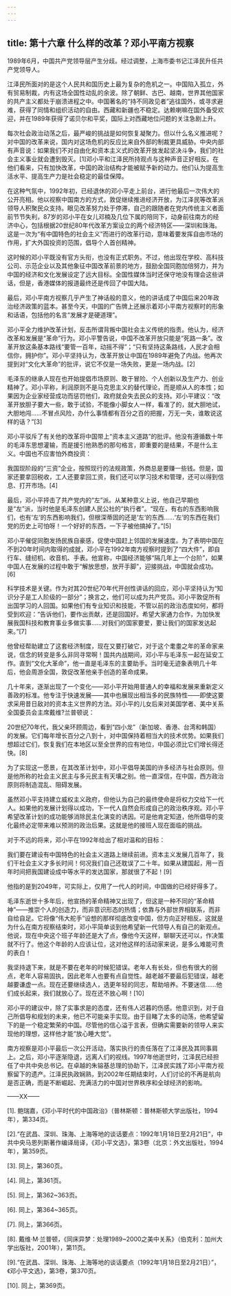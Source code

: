 ```yaml
---
---
---
```

title: 第十六章 什么样的改革？邓小平南方视察
---




1989年6月，中国共产党领导层产生分歧。经过调整，上海市委书记江泽民升任共产党领导人。

江泽民所面对的是这个人民共和国历史上最为复杂的危机之一。中国陷入孤立，外有贸易制裁，内有这场全国性动乱的余波。除了朝鲜、古巴、越南，世界其他国家的共产主义都处于崩溃进程之中。中国著名的“持不同政见者”逃往国外，或寻求避难，获得了同情和组织活动的自由。西藏和新疆也不稳定。达赖喇嘛在国外备受欢迎，并在1989年获得了诺贝尔和平奖，国际上对西藏地位问题的关注急剧上升。

每次社会政治动荡之后，最严峻的挑战是如何恢复凝聚力。但以什么名义推进呢？对中国的改革来说，国内对这场危机的反应比来自外部的制裁更具威胁。中央内部有声音说：如果我们不对自由化和资本主义式的改革开放发起坚决斗争，我们的社会主义事业就会遭到毁灭。[1]邓小平和江泽民所持观点与这种声音正好相反。在他们看来，只有加快改革，中国的政治结构才能被赋予新的动力。他们认为提高生活水平、提高生产力是社会稳定的最佳保障。

在这种气氛中，1992年初，已经退休的邓小平走上前台，进行他最后一次伟大的公开亮相。他以视察中国南方的方式，敦促继续推进经济开放，为江泽民等改革派领导人积聚民众支持。眼见改革努力处于停滞，自己的跟随者在党内传统主义者面前节节失利，87岁的邓小平在女儿邓楠及几位下属的陪同下，动身前往南方的经济中心，包括根据20世纪80年代改革方案设立的两个经济特区——深圳和珠海。这是一次为“有中国特色的社会主义”而进行的改革行动，意味着要发挥自由市场的作用，扩大外国投资的范围，倡导个人首创精神。

这时候的邓小平既没有官方头衔，也没有正式职务。不过，他出现在学校、高科技公司、示范企业以及其他象征中国改革前景的地方，鼓励全国同胞加倍努力，并为中国的经济和文化发展设定了远大目标。全国性媒体当时还保守地没有理会这些讲话，但是，香港媒体的报道最终还是传回了中国大陆。

最后，邓小平南方视察几乎产生了神话般的意义，他的讲话成了中国后来20年政治经济政策的蓝本。甚至今天，中国的广告牌上还展示着邓小平南方视察时的形象和话语，包括他的名言“发展才是硬道理”。

邓小平全力维护改革计划，反击所谓背叛中国社会主义传统的指责。他认为，经济改革和发展是“革命”行为。邓小平警告说，中国不改革开放只能是“死路一条”。改革开放这条基本路线“要管一百年，动摇不得”；“只有坚持这条路线，人民才会相信你，拥护你”。邓小平坚持认为，改革开放让中国在1989年避免了内战。他再次提到对“文化大革命”的批评，说它不仅是一场失败，更是一场内战。[2]

毛泽东的继承人现在也开始提倡市场原则、敢于冒险、个人创新以及生产力、创业精神了。邓小平称，利润原则不是马克思主义的替代理论，而是顺从人的本性；如果因为企业家经营成功而惩罚他们，政府就会失去民众的支持。邓小平建议：“改革开放胆子要大一些，敢于试验，不能像小脚女人一样，看准了的，就大胆地试，大胆地闯……不冒点风险，办什么事情都有百分之百的把握，万无一失，谁敢说这样的话？”[3]

邓小平驳斥了有关他的改革将中国带上“资本主义道路”的批评。他没有遵循数十年的毛泽东思想灌输，而是援引他熟悉的那句格言，即重要的是结果，不是什么主义。中国也不应害怕外商投资：

我国现阶段的“三资”企业，按照现行的法规政策，外商总是要赚一些钱。但是，国家还要拿回税收，工人还要拿回工资，我们还可以学习技术和管理，还可以得到信息、打开市场。[4]

最后，邓小平抨击了共产党内的“左”派。从某种意义上说，他自己早期也是“左”派，当时他是毛泽东创建人民公社的“执行者”。“现在，有右的东西影响我们，也有‘左’的东西影响我们，但根深蒂固的还是‘左’的东西……‘左’的东西在我们党的历史上可怕呀！一个好好的东西，一下子被他搞掉了。”[5]

邓小平催促同胞发扬民族自豪感，促使中国赶上邻国的发展速度。为了表明中国在不到20年时间内取得的成就，邓小平在1992年南方视察时提到了“四大件”，即自行车、缝纫机、收音机、手表。他宣称，中国经济能够“隔几年上一个台阶”，如果中国人在发展的过程中敢于“解放思想，放开手脚”，迎接挑战，中国就会成功。[6]

科学技术是关键。作为对其20世纪70年代开创性讲话的回应，邓小平坚持认为“知识分子是工人阶级的一部分”；换言之，他们可以成为共产党员。邓小平敦促所有出国学习的人回国。如果他们有专业知识和技能，不管以前的政治态度如何，都将受到欢迎：“告诉他们，要作出贡献，还是回国好。希望大家通力合作，为加快发展我国科技和教育事业多做实事……对我们的国家要爱，要让我们的国家发达起来。”[7]

他曾经帮助建立了这套经济制度，现在又要打破它，对于这个耄耋之年的革命家来说，信念的转变是多么非同寻常啊！国共内战期间，邓小平与毛泽东一起在延安工作。直到“文化大革命”，他一直是毛泽东的主要助手。当时毫无迹象表明几十年后，他会周游全国，敦促改革他亲手创造的革命成果。

几十年来，逐渐出现了一个变化——邓小平开始用普通人的幸福和发展来重新定义善政的标准。他专注于快速发展——其中也展现出相当多的民族特性——即使这要求采用昔日敌对的资本主义世界的方法。邓小平的儿女后来对美国学者、美中关系全国委员会主席戴维?兰普顿说：

20世纪70年代，我父亲环顾周边，看到“四小龙”（新加坡、香港、台湾和韩国）的发展。它们每年增长百分之八到十，对中国保持着相当大的技术优势。如果我们想超过它们，恢复我们在本地区以至全世界的应有地位，中国必须比它们增长得还快。[8]

为了实现这一愿景，在其改革计划中，邓小平倡导美国的许多经济与社会原则。但是他所称的社会主义民主与多元民主有天壤之别。他一直深信，在中国，西方政治原则将制造混乱、阻碍发展。

虽然邓小平支持建立威权主义政府，但他认为自己的最终使命是将权力交给下一代人。如果他的发展计划得以成功，下一代人自然会形成自己的政治秩序观。邓小平希望改革计划的成功能够消除民主化演变的诱因。可是他肯定知道，他所倡导的变化最终必定带来难以预测的政治后果。这就是他的接班人现在面临的挑战。

对于不远的将来，邓小平在1992年给出了相对温和的目标：

我们要在建设有中国特色的社会主义道路上继续前进。资本主义发展几百年了，我们干社会主义才多长时间！何况我们自己还耽误了二十年。如果从建国起，用一百年时间把我国建设成中等水平的发达国家，那就很了不起！[9]

他指的是到2049年，可实际上，仅用了一代人的时间，中国做的已经好得多了。

毛泽东逝世十多年后，他宣扬的革命精神又出现了，但这是一种不同的“革命精神”——推崇个人的创造力，而非意识形态的热情；依靠与外部世界相联系，而非自给自足。它将像“伟大舵手”设想的那样彻底改变中国，但方向正好相反。这就是为什么在南方视察结束时，邓小平简单谈到他希望新一代领导人有自己的新观点。他说，现在中央这个班子年龄还是大了点，像他今天这样，聊聊天还可以，作决策就不行了。他这个年龄的人应该让位，这对他这样的活动家来说，是多么难能可贵的表白！

我坚持退下来，就是不要在老年的时候犯错误。老年人有长处，但也有很大的弱点，老年人容易固执，因此老年人也要有点自觉性。越老越不要最后犯错误，越老越要谦虚一点。现在还要继续选人，选更年轻的同志，帮助培养。不要迷信……他们成长起来，我们就放心了。现在还不放心啊！[10]

邓小平的建议中，除了实事求是的态度，还有伟人迟暮的伤感。他意识到，对于自己所倡导和规划的未来，他已不可能亲手实现。由于目睹了太多的动荡，他希望留下的是一个稳定繁荣的中国。尽管他的信心溢于言表，但确实需要新的领导人来实现他的理想，这样他才能“放心睡大觉”。

南方视察是邓小平最后一次公开活动，落实执行的责任落在了江泽民及其同事肩上。之后，邓小平逐渐隐退，远离人们的视线。1997年他逝世时，江泽民已经担任了中共中央总书记。在卓越的朱镕基总理的协助下，江泽民实践了邓小平南方视察留下的遗产。江泽民执政娴熟，到2002年任期结束时，人们讨论的不再是航向是否正确，而是不断崛起、充满活力的中国对世界秩序和全球经济的影响。

——XX——

[1]. 鲍瑞嘉，《邓小平时代的中国政治》（普林斯顿：普林斯顿大学出版社，1994年），第334页。

[2].“在武昌、深圳、珠海、上海等地的谈话要点：1992年1月18日至2月21日”，中共中央马恩列斯著作编译局译，《邓小平文选》，第3卷（北京：外文出版社，1994年），第359页。

[3]. 同上，第360页。

[4]. 同上，第361页。

[5]. 同上，第362~363页。

[6]. 同上，第364~365页。

[7]. 同上，第366页。

[8]. 戴维·M·兰普顿，《同床异梦：处理1989~2000之美中关系》（伯克利：加州大学出版社，2001年），第11页。

[9].“在武昌、深圳、珠海、上海等地的谈话要点（1992年1月18日至2月21日）”，《邓小平文选》，第3卷，第370页。

[10]. 同上，第369页。